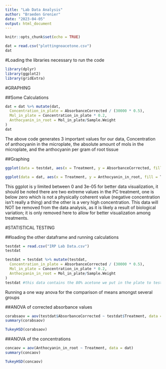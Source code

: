 ---
title: "Lab Data Analysis"
author: "Braeden Grenier"
date: "2023-04-05"
output: html_document
---

```{r setup, include=FALSE}
knitr::opts_chunk$set(echo = TRUE)
```

```{r}
dat = read.csv("plottingnoacetone.csv")
dat
```

#Loading the libraries necessary to run the code
```{r}
library(dplyr)
library(ggplot2)
library(gridExtra)
```


#GRAPHING

##Some Calculations
```{r}
dat = dat %>% mutate(dat,
  Concentration_in_plate = AbsorbanceCorrected / (30000 * 0.5),
  Mol_in_plate = Concentration_in_plate * 0.2,
  Anthocyanin_in_root = Mol_in_plate/Sample.Weight
)
dat
```
The above code generates 3 important values for our data, Concentration of anthocyanin in the microplate, the absolute amount of mols in the microplate, and the anthocyanin per gram of root tissue 

##Graphing
```{r}
ggplot(data = testdat, aes(x = Treatment, y = AbsorbanceCorrected, fill = Treatment)) + geom_boxplot() + xlab("Treatment") + ylab("Absorbance (L × mol-1 × cm-1)") + ggtitle("Absorbance Values of Homogenized Root Sample") + ylim(min = -0.03, max = 0.4)
```


```{r}
ggplot(data = dat, aes(x = Treatment, y = Anthocyanin_in_root, fill = Treatment)) + geom_boxplot() + ylim(min = 0, max = 3e-05) + xlab("Treatment") + ylab("Anthocyanin content (mol/g)") + ggtitle("Anthocyanin Content in Radish Root Tissue")
```
This ggplot is y limited between 0 and 3e-05 for better data visualization, it should be noted there are two extreme values in the PC treatment, one is below zero which is not a physically coherent value (negative concentration isn't really a thing) and the other is a very high concentration. This data will NOT be removed from the data analysis, as it is likely a result of biological variation; it is only removed here to allow for better visualization among treatments.


#STATISTICAL TESTING

##loading the other dataframe and running calculations
```{r}
testdat = read.csv("IRP Lab Data.csv")
testdat

testdat = testdat %>% mutate(testdat,
  Concentration_in_plate = AbsorbanceCorrected / (30000 * 0.5),
  Mol_in_plate = Concentration_in_plate * 0.2,
  Anthocyanin_in_root = Mol_in_plate/Sample.Weight
)
testdat #this data contains the 80% acetone we put in the plate to test for significant differences between the acetone and the samples. I just created two seperate CSVs, one with and without this data. The acetone data kept making the boxplot ugly, and I was unable to seperate the data in a clean manner with RStudio, hence the two dataframes.
```
Running a one way anova for the comparison of means amongst several groups

##ANOVA of corrected absorbance values
```{r}
corabsaov = aov(testdat$AbsorbanceCorrected ~ testdat$Treatment, data = testdat)
summary(corabsaov)

TukeyHSD(corabsaov)
```

##ANOVA of the concentrations
```{r}
concaov = aov(Anthocyanin_in_root ~ Treatment, data = dat)
summary(concaov)

TukeyHSD(concaov)
```


